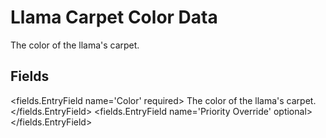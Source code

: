 
# Llama Carpet Color Data

The color of the llama's carpet.


## Fields

<fields.EntryField name='Color' required>
     The color of the llama's carpet.
</fields.EntryField>
<fields.EntryField name='Priority Override' optional>
</fields.EntryField>
